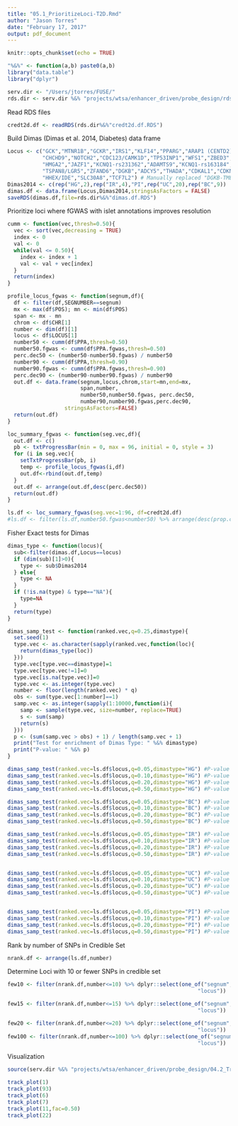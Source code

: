 ```yaml
---
title: "05.1_PrioritizeLoci-T2D.Rmd"
author: "Jason Torres"
date: "February 17, 2017"
output: pdf_document
---
```


```r
knitr::opts_chunk$set(echo = TRUE)
```


```r


"%&%" <- function(a,b) paste0(a,b) 
library("data.table")
library("dplyr")

serv.dir <- "/Users/jtorres/FUSE/"
rds.dir <- serv.dir %&% "projects/wtsa/enhancer_driven/probe_design/rds/"
```


Read RDS files


```r

credt2d.df <- readRDS(rds.dir%&%"credt2d.df.RDS")

```



Build Dimas (Dimas et al. 2014, Diabetes) data frame 


```r
Locus <- c("GCK","MTNR1B","GCKR","IRS1","KLF14","PPARG","ARAP1 (CENTD2)","HNF1B (TCF2)","HCCA2","HNF1A",
           "CHCHD9","NOTCH2","CDC123/CAMK1D","TP53INP1","WFS1","ZBED3","IGF2BP2","PRC1",
           "HMGA2","JAZF1","KCNQ1-rs231362","ADAMTS9","KCNQ1-rs163184","BCL11A","KCNJ11",
           "TSPAN8/LGR5","ZFAND6","DGKB","ADCY5","THADA","CDKAL1","CDKN2A/B","PROX1",
           "HHEX/IDE","SLC30A8","TCF7L2") # Manually replaced "DGKB-TMEM195" with "DGKB"
Dimas2014 <- c(rep("HG",2),rep("IR",4),"PI",rep("UC",20),rep("BC",9))
dimas.df <- data.frame(Locus,Dimas2014,stringsAsFactors = FALSE)
saveRDS(dimas.df,file=rds.dir%&%"dimas.df.RDS")

```


Prioritize loci where fGWAS with islet annotations improves resolution 


```r

cumm <- function(vec,thresh=0.50){
  vec <- sort(vec,decreasing = TRUE)
  index <- 0 
  val <- 0
  while(val <= 0.50){
    index <- index + 1 
    val <- val + vec[index]
  }
  return(index)
}

profile_locus_fgwas <- function(segnum,df){
  df <- filter(df,SEGNUMBER==segnum)
  mx <- max(df$POS); mn <- min(df$POS)
  span <- mx - mn
  chrom <- df$CHR[1]  
  number <- dim(df)[1]
  locus <- df$LOCUS[1]
  number50 <- cumm(df$PPA,thresh=0.50)
  number50.fgwas <- cumm(df$PPA.fgwas,thresh=0.50)
  perc.dec50 <- (number50-number50.fgwas) / number50
  number90 <- cumm(df$PPA,thresh=0.90)
  number90.fgwas <- cumm(df$PPA.fgwas,thresh=0.90)
  perc.dec90 <- (number90-number90.fgwas) / number90
  out.df <- data.frame(segnum,locus,chrom,start=mn,end=mx,
                       span,number,
                       number50,number50.fgwas, perc.dec50,
                       number90,number90.fgwas,perc.dec90,
                  stringsAsFactors=FALSE)
  return(out.df)
}

loc_summary_fgwas <- function(seg.vec,df){
  out.df <- c()
  pb <- txtProgressBar(min = 0, max = 96, initial = 0, style = 3)
  for (i in seg.vec){
    setTxtProgressBar(pb, i) 
    temp <- profile_locus_fgwas(i,df)
    out.df<-rbind(out.df,temp)
  }
  out.df <- arrange(out.df,desc(perc.dec50))
  return(out.df)
}

ls.df <- loc_summary_fgwas(seg.vec=1:96, df=credt2d.df)
#ls.df <- filter(ls.df,number50.fgwas<number50) %>% arrange(desc(prop.changed))


```

Fisher Exact tests for Dimas 

```r

dimas_type <- function(locus){
  sub<-filter(dimas.df,Locus==locus)
  if (dim(sub)[1]>0){
    type <- sub$Dimas2014
  } else{
    type <- NA
  }
  if (!is.na(type) & type=="NA"){
    type=NA
  }
  return(type)
}

dimas_samp_test <- function(ranked.vec,q=0.25,dimastype){
  set.seed(1)
  type.vec <- as.character(sapply(ranked.vec,function(loc){
    return(dimas_type(loc))
  }))
  type.vec[type.vec==dimastype]=1
  type.vec[type.vec!=1]=0
  type.vec[is.na(type.vec)]=0
  type.vec <- as.integer(type.vec)
  number <- floor(length(ranked.vec) * q)
  obs <- sum(type.vec[1:number]==1)
  samp.vec <- as.integer(sapply(1:10000,function(i){
    samp <- sample(type.vec, size=number, replace=TRUE)
    s <- sum(samp)
    return(s)
  }))
  p <- (sum(samp.vec > obs) + 1) / length(samp.vec + 1)
  print("Test for enrichment of Dimas Type: " %&% dimastype)
  print("P-value: " %&% p)
}

dimas_samp_test(ranked.vec=ls.df$locus,q=0.05,dimastype="HG") #P-value = 0.0808
dimas_samp_test(ranked.vec=ls.df$locus,q=0.10,dimastype="HG") #P-value = 0.0169
dimas_samp_test(ranked.vec=ls.df$locus,q=0.20,dimastype="HG") #P-value = 0.0071
dimas_samp_test(ranked.vec=ls.df$locus,q=0.50,dimastype="HG") #P-value = 0.0755

dimas_samp_test(ranked.vec=ls.df$locus,q=0.05,dimastype="BC") #P-value = 0.073
dimas_samp_test(ranked.vec=ls.df$locus,q=0.10,dimastype="BC") #P-value = 0.28
dimas_samp_test(ranked.vec=ls.df$locus,q=0.20,dimastype="BC") #P-value = 0.65
dimas_samp_test(ranked.vec=ls.df$locus,q=0.50,dimastype="BC") #P-value = 0.3094

dimas_samp_test(ranked.vec=ls.df$locus,q=0.05,dimastype="IR") #P-value = 0.1211
dimas_samp_test(ranked.vec=ls.df$locus,q=0.10,dimastype="IR") #P-value = 0.2488
dimas_samp_test(ranked.vec=ls.df$locus,q=0.20,dimastype="IR") #P-value = 0.4557
dimas_samp_test(ranked.vec=ls.df$locus,q=0.50,dimastype="IR") #P-value = 0.4496


dimas_samp_test(ranked.vec=ls.df$locus,q=0.05,dimastype="UC") #P-value = 0.5099
dimas_samp_test(ranked.vec=ls.df$locus,q=0.10,dimastype="UC") #P-value = 0.4517
dimas_samp_test(ranked.vec=ls.df$locus,q=0.20,dimastype="UC") #P-value = 0.1945
dimas_samp_test(ranked.vec=ls.df$locus,q=0.50,dimastype="UC") #P-value = 0.4049


dimas_samp_test(ranked.vec=ls.df$locus,q=0.05,dimastype="PI") #P-value = 0.0426
dimas_samp_test(ranked.vec=ls.df$locus,q=0.10,dimastype="PI") #P-value = 0.0899
dimas_samp_test(ranked.vec=ls.df$locus,q=0.20,dimastype="PI") #P-value = 0.1805
dimas_samp_test(ranked.vec=ls.df$locus,q=0.50,dimastype="PI") #P-value = 0.0907


```


Rank by number of SNPs in Credible Set 


```r

nrank.df <- arrange(ls.df,number)


```


Determine Loci with 10 or fewer SNPs in credible set 

```r

few10 <- filter(nrank.df,number<=10) %>% dplyr::select(one_of("segnum",
                                                            "locus"))

few15 <- filter(nrank.df,number<=15) %>% dplyr::select(one_of("segnum",
                                                            "locus"))

few20 <- filter(nrank.df,number<=20) %>% dplyr::select(one_of("segnum",
                                                            "locus"))
few100 <- filter(nrank.df,number<=100) %>% dplyr::select(one_of("segnum",
                                                            "locus"))

```




Visualization 


```r

source(serv.dir %&% "projects/wtsa/enhancer_driven/probe_design/04.2_TrackPlot.R")

track_plot(1)
track_plot(93)
track_plot(6)
track_plot(7)
track_plot(11,fac=0.50)
track_plot(22)

```

